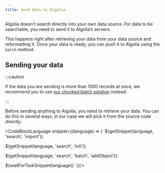 ```yaml
---
title: Send data to Algolia
---
```



Algolia doesn’t search directly into your own data source. For data to be searchable, you need to send it to Algolia’s servers.

This happens right after retrieving your data from your data source and reformatting it. Once your data is ready, you can push it to Algolia using the `batch` method.

## Sending your data

:::caution

If the data you are sending is more than 1000 records at once, we recommend you to use [our chunked batch solution](/docs/clients/guides/filtering-your-search) instead.

:::

Before sending anything to Algolia, you need to retrieve your data. You can do this in several ways, in our case we will pick it from the source code directly.

<CodeBlockLanguage snippet={(language) => (
`${getSnippet(language, 'search', 'import')}

${getSnippet(language, 'search', 'init')}

${getSnippet(language, 'search', 'batch', 'addObject')}

${waitForTaskSnippet(language)}
`)}/>
